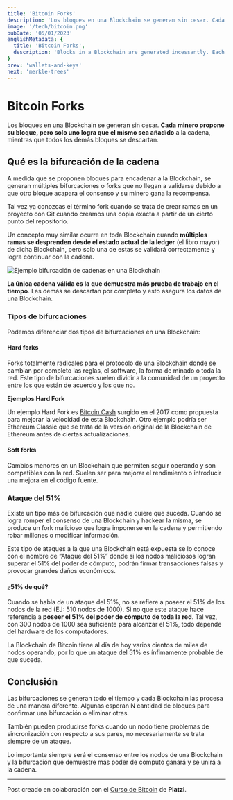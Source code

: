 ```yaml
---
title: 'Bitcoin Forks'
description: 'Los bloques en una Blockchain se generan sin cesar. Cada minero propone su bloque, pero solo uno logra que el mismo sea añadido a la cadena, mientras que todos los demás bloques se descartan.'
image: '/tech/bitcoin.png'
pubDate: '05/01/2023'
englishMetadata: {
  title: 'Bitcoin Forks',
  description: 'Blocks in a Blockchain are generated incessantly. Each miner proposes its block, but only one manages to have it added to the chain, while all the other blocks are discarded.'
}
prev: 'wallets-and-keys'
next: 'merkle-trees'
---
```


# Bitcoin Forks

Los bloques en una Blockchain se generan sin cesar. **Cada minero propone su bloque, pero solo uno logra que el mismo sea añadido** a la cadena, mientras que todos los demás bloques se descartan.

## Qué es la bifurcación de la cadena

A medida que se proponen bloques para encadenar a la Blockchain, se generan múltiples bifurcaciones o forks que no llegan a validarse debido a que otro bloque acapara el consenso y su minero gana la recompensa.

Tal vez ya conozcas el término fork cuando se trata de crear ramas en un proyecto con Git cuando creamos una copia exacta a partir de un cierto punto del repositorio.

Un concepto muy similar ocurre en toda Blockchain cuando **múltiples ramas se desprenden desde el estado actual de la ledger** (el libro mayor) de dicha Blockchain, pero solo una de estas se validará correctamente y logra continuar con la cadena.

![Ejemplo bifurcación de cadenas en una Blockchain](/images/bitcoin-forks.png)

**La única cadena válida es la que demuestra más prueba de trabajo en el tiempo**. Las demás se descartan por completo y esto asegura los datos de una Blockchain.

### Tipos de bifurcaciones

Podemos diferenciar dos tipos de bifurcaciones en una Blockchain:

#### Hard forks

Forks totalmente radicales para el protocolo de una Blockchain donde se cambian por completo las reglas, el software, la forma de minado o toda la red. Este tipo de bifurcaciones suelen dividir a la comunidad de un proyecto entre los que están de acuerdo y los que no.

**Ejemplos Hard Fork**

Un ejemplo Hard Fork es [Bitcoin Cash](https://coinmarketcap.com/es/currencies/bitcoin-cash/ "Bitcoin Cash") surgido en el 2017 como propuesta para mejorar la velocidad de esta Blockchain. Otro ejemplo podría ser Ethereum Classic que se trata de la versión original de la Blockchain de Ethereum antes de ciertas actualizaciones.

#### Soft forks

Cambios menores en un Blockchain que permiten seguir operando y son compatibles con la red. Suelen ser para mejorar el rendimiento o introducir una mejora en el código fuente.

### Ataque del 51%

Existe un tipo más de bifurcación que nadie quiere que suceda. Cuando se logra romper el consenso de una Blockchain y hackear la misma, se produce un fork malicioso que logra imponerse en la cadena y permitiendo robar millones o modificar información.

Este tipo de ataques a la que una Blockchain está expuesta se lo conoce con el nombre de “Ataque del 51%” donde si los nodos maliciosos logran superar el 51% del poder de cómputo, podrán firmar transacciones falsas y provocar grandes daños económicos.

#### ¿51% de qué?

Cuando se habla de un ataque del 51%, no se refiere a poseer el 51% de los nodos de la red (EJ: 510 nodos de 1000). Si no que este ataque hace referencia a **poseer el 51% del poder de cómputo de toda la red**. Tal vez, con 300 nodos de 1000 sea suficiente para alcanzar el 51%, todo depende del hardware de los computadores.

La Blockchain de Bitcoin tiene al día de hoy varios cientos de miles de nodos operando, por lo que un ataque del 51% es ínfimamente probable de que suceda.

## Conclusión

Las bifurcaciones se generan todo el tiempo y cada Blockchain las procesa de una manera diferente. Algunas esperan N cantidad de bloques para confirmar una bifurcación o eliminar otras.

También pueden producirse forks cuando un nodo tiene problemas de sincronización con respecto a sus pares, no necesariamente se trata siempre de un ataque.

Lo importante siempre será el consenso entre los nodos de una Blockchain y la bifurcación que demuestre más poder de computo ganará y se unirá a la cadena.

---
Post creado en colaboración con el [Curso de Bitcoin](https://platzi.com/cursos/bitcoin-developers/ "Curso de Bitcoin de Platzi") de **Platzi**.
